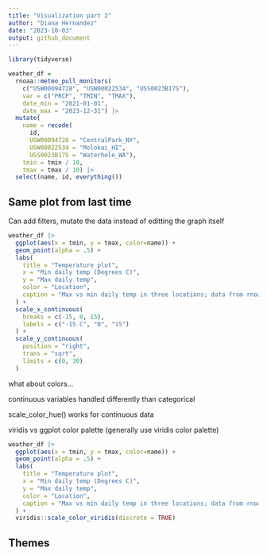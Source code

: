 ```yaml
---
title: "Visualization part 2"
author: "Diana Hernandez"
date: "2023-10-03"
output: github_document
---
```



```r
library(tidyverse)
```

```r
weather_df = 
  rnoaa::meteo_pull_monitors(
    c("USW00094728", "USW00022534", "USS0023B17S"),
    var = c("PRCP", "TMIN", "TMAX"), 
    date_min = "2021-01-01",
    date_max = "2023-12-31") |>
  mutate(
    name = recode(
      id, 
      USW00094728 = "CentralPark_NY", 
      USW00022534 = "Molokai_HI",
      USS0023B17S = "Waterhole_WA"),
    tmin = tmin / 10,
    tmax = tmax / 10) |>
  select(name, id, everything())
```

## Same plot from last time

Can add filters, mutate the data instead of editting the graph itself 

```r
weather_df |> 
  ggplot(aes(x = tmin, y = tmax, color=name)) + 
  geom_point(alpha = .5) +
  labs(
    title = "Temperature plot",
    x = "Min daily temp (Degrees C)",
    y = "Max daily temp",
    color = "Location",
    caption = "Max vs min daily temp in three locations; data from rnoaa"
  ) +
  scale_x_continuous(
    breaks = c(-15, 0, 15),
    labels = c("-15 C", "0", "15")
  ) +
  scale_y_continuous(
    position = "right",
    trans = "sqrt",
    limits = c(0, 30)
  )
```

what about colors...

continuous variables handled differently than categorical

scale_color_hue() works for continuous data 

viridis vs ggplot color palette (generally use viridis color palette)

```r
weather_df |> 
  ggplot(aes(x = tmin, y = tmax, color=name)) + 
  geom_point(alpha = .5) +
  labs(
    title = "Temperature plot",
    x = "Min daily temp (Degrees C)",
    y = "Max daily temp",
    color = "Location",
    caption = "Max vs min daily temp in three locations; data from rnoaa"
  ) + 
  viridis::scale_color_viridis(discrete = TRUE)
```


## Themes




